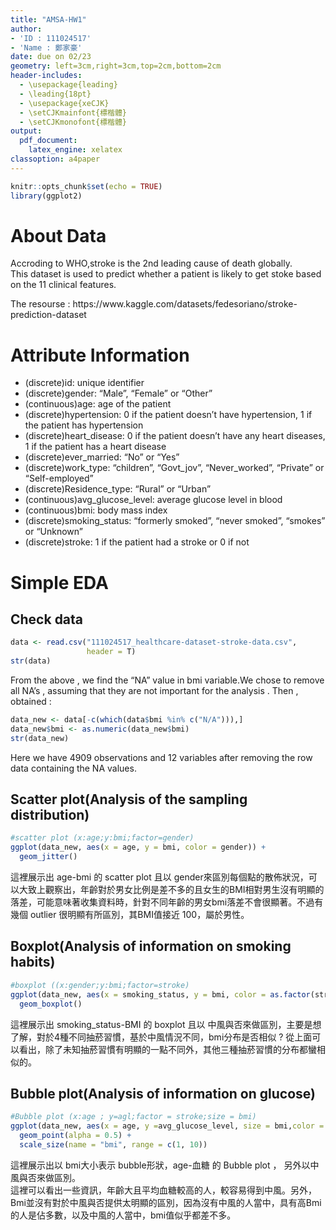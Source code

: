 ---
title: "AMSA-HW1"
author: 
- 'ID : 111024517'
- 'Name : 鄭家豪'
date: due on 02/23
geometry: left=3cm,right=3cm,top=2cm,bottom=2cm
header-includes:
  - \usepackage{leading}
  - \leading{18pt}
  - \usepackage{xeCJK}
  - \setCJKmainfont{標楷體}
  - \setCJKmonofont{標楷體}
output:
  pdf_document:
    latex_engine: xelatex
classoption: a4paper
---

```{r setup, include=FALSE}
knitr::opts_chunk$set(echo = TRUE)
library(ggplot2)
```

# About Data  

Accroding to WHO,stroke is the 2nd leading cause of death globally.  
This dataset is used to predict whether a patient is likely to get stoke based on the 11 clinical features.

The resourse : https://www.kaggle.com/datasets/fedesoriano/stroke-prediction-dataset


# Attribute Information
 
* (discrete)id: unique identifier
* (discrete)gender: "Male", "Female" or "Other"
* (continuous)age: age of the patient
* (discrete)hypertension: 0 if the patient doesn't have hypertension, 1 if the patient has hypertension
* (discrete)heart_disease: 0 if the patient doesn't have any heart diseases, 1 if the patient has a heart disease
* (discrete)ever_married: "No" or "Yes"
* (discrete)work_type: "children", "Govt_jov", "Never_worked", "Private" or "Self-employed"
* (discrete)Residence_type: "Rural" or "Urban"
* (continuous)avg_glucose_level: average glucose level in blood
* (continuous)bmi: body mass index
* (discrete)smoking_status: "formerly smoked", "never smoked", "smokes" or "Unknown"
* (discrete)stroke: 1 if the patient had a stroke or 0 if not

# Simple EDA

## Check data

```{r echo=FALSE}
data <- read.csv("111024517_healthcare-dataset-stroke-data.csv",
                 header = T)
str(data)
```

 From the above , we find the "NA" value in bmi variable.We chose to remove all NA's , assuming that they are not important for the analysis . Then , obtained :  
 
```{r removing Na value, echo=FALSE}
data_new <- data[-c(which(data$bmi %in% c("N/A"))),]
data_new$bmi <- as.numeric(data_new$bmi)
str(data_new)
```
 
 Here we have 4909 observations and 12 variables after removing the row data containing the NA values.
 
## Scatter plot(Analysis of the sampling distribution)
```{r echo=FALSE}
#scatter plot (x:age;y:bmi;factor=gender)
ggplot(data_new, aes(x = age, y = bmi, color = gender)) +
  geom_jitter()
```

 這裡展示出 age-bmi 的 scatter plot 且以 gender來區別每個點的散佈狀況，可以大致上觀察出，年齡對於男女比例是差不多的且女生的BMI相對男生沒有明顯的落差，可能意味著收集資料時，針對不同年齡的男女bmi落差不會很顯著。不過有幾個 outlier 很明顯有所區別，其BMI值接近 100，屬於男性。  
 
## Boxplot(Analysis of information on smoking habits)
```{r echo=FALSE}
#boxplot ((x:gender;y:bmi;factor=stroke)
ggplot(data_new, aes(x = smoking_status, y = bmi, color = as.factor(stroke))) +
  geom_boxplot()
```
 
 這裡展示出 smoking_status-BMI 的 boxplot 且以 中風與否來做區別，主要是想了解，對於4種不同抽菸習慣，基於中風情況不同，bmi分布是否相似 ? 從上面可以看出，除了未知抽菸習慣有明顯的一點不同外，其他三種抽菸習慣的分布都蠻相似的。  
 
## Bubble plot(Analysis of information on glucose)
```{r echo=FALSE}
#Bubble plot (x:age ; y=agl;factor = stroke;size = bmi)
ggplot(data_new, aes(x = age, y =avg_glucose_level, size = bmi,color = as.factor(stroke))) +
  geom_point(alpha = 0.5) +
  scale_size(name = "bmi", range = c(1, 10))
```

 這裡展示出以 bmi大小表示 bubble形狀，age-血糖 的 Bubble plot ， 另外以中風與否來做區別。  
 這裡可以看出一些資訊，年齡大且平均血糖較高的人，較容易得到中風。另外，Bmi並沒有對於中風與否提供太明顯的區別，因為沒有中風的人當中，具有高Bmi的人是佔多數，以及中風的人當中，bmi值似乎都差不多。
